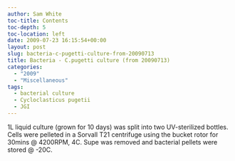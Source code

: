 ```yaml
---
author: Sam White
toc-title: Contents
toc-depth: 5
toc-location: left
date: 2009-07-23 16:15:54+00:00
layout: post
slug: bacteria-c-pugetti-culture-from-20090713
title: Bacteria - C.pugetti culture (from 20090713)
categories:
  - "2009"
  - "Miscellaneous"
tags:
  - bacterial culture
  - Cycloclasticus pugetii
  - JGI
---
```


1L liquid culture (grown for 10 days) was split into two UV-sterilized bottles. Cells were pelleted in a Sorvall T21 centrifuge using the bucket rotor for 30mins @ 4200RPM, 4C. Supe was removed and bacterial pellets were stored @ -20C.
